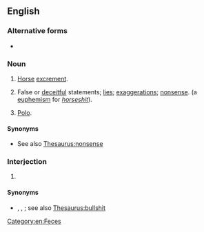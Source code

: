 {{also|horse-hockey}}
==English==

===Alternative forms===
* {{l|en|horse puckey}}

===Noun===
{{en-noun|-}}

# [[horse|Horse]] [[excrement]].
# {{lb|en|slang|euphemistic}} False or [[deceitful]] statements; [[lie]]s; [[exaggeration]]s; [[nonsense]]. (a [[euphemism]] for ''[[horseshit]]'').
# {{lb|en|sports}} [[polo|Polo]].

====Synonyms====
* See also [[Thesaurus:nonsense]]

===Interjection===
{{en-interj}}

# {{non-gloss definition|An expression of [[disbelief]] or [[disgust]].}}

====Synonyms====
* {{l|en|fiddlesticks}}, {{l|en|horsefeathers}}, {{l|en|pull the other one}}; see also [[Thesaurus:bullshit]]

[[Category:en:Feces]]
